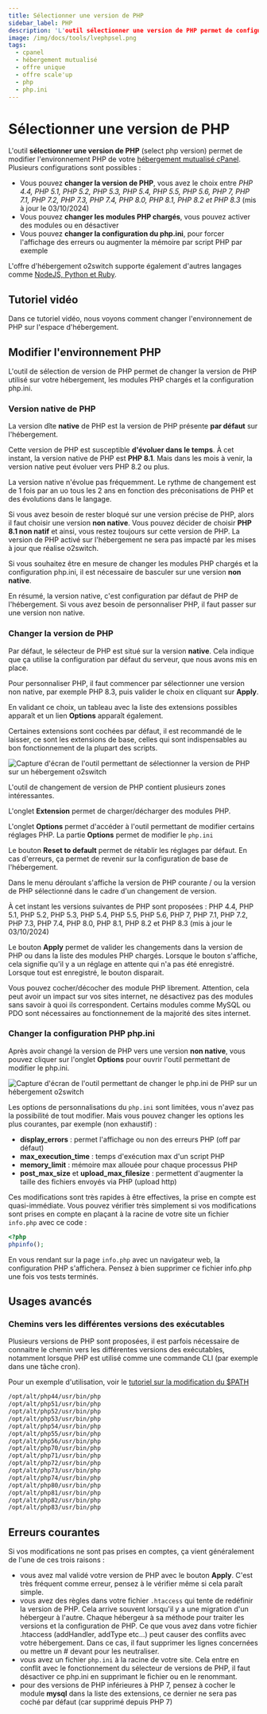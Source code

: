 ```yaml
---
title: Sélectionner une version de PHP
sidebar_label: PHP
description: 'L'outil sélectionner une version de PHP permet de configurer votre environnement PHP : choix de la version, des modules chargés, php.ini'
image: /img/docs/tools/lvephpsel.png
tags:
  - cpanel
  - hébergement mutualisé
  - offre unique
  - offre scale'up
  - php
  - php.ini
---
```


# Sélectionner une version de PHP

L'outil **sélectionner une version de PHP** (select php version) permet de modifier l'environnement PHP de votre
[hébergement mutualisé cPanel](https://www.o2switch.fr/hebergement-illimite/). Plusieurs configurations sont possibles :
  * Vous pouvez **changer la version de PHP**, vous avez le choix entre *PHP 4.4, PHP 5.1, PHP 5.2, PHP 5.3, PHP 5.4,
PHP 5.5, PHP 5.6, PHP 7, PHP 7.1, PHP 7.2, PHP 7.3, PHP 7.4, PHP 8.0, PHP 8.1, PHP 8.2 et PHP 8.3*
(mis à jour le 03/10/2024)
  * Vous pouvez **changer les modules PHP chargés**, vous pouvez activer des modules ou en désactiver
  * Vous pouvez **changer la configuration du php.ini**, pour forcer l'affichage des erreurs ou augmenter la mémoire par
script PHP par exemple

L'offre d'hébergement o2switch supporte également d'autres langages comme [NodeJS, Python et
Ruby](/guides/langages-supportes-php-node-ruby-python).

<PreviewToolCard tool='lvephpsel' />

## Tutoriel vidéo

Dans ce tutoriel vidéo, nous voyons comment changer l'environnement de PHP sur l'espace d'hébergement.

<YoutubeVideo id='Ybbo2AL9xag' title="Comment modifier l'environnement et la version de PHP ?"/>

## Modifier l'environnement PHP

L'outil de sélection de version de PHP permet de changer la version de PHP utilisé sur votre hébergement, les modules
PHP chargés et la configuration php.ini.

### Version native de PHP

La version dîte **native** de PHP est la version de PHP présente **par défaut** sur l'hébergement.

Cette version de PHP est susceptible **d'évoluer dans le temps**. À cet instant, la version native de PHP est **PHP 8.1**.
Mais dans les mois à venir, la version native peut évoluer vers PHP 8.2 ou plus.

La version native n'évolue pas fréquemment. Le rythme de changement est de 1 fois par an uo tous les 2 ans en fonction
des préconisations de PHP et des évolutions dans le langage.

Si vous avez besoin de rester bloqué sur une version précise de PHP, alors il faut choisir une version **non native**.
Vous pouvez décider de choisir **PHP 8.1 non natif** et ainsi, vous restez toujours sur cette version de PHP. La version
de PHP activé sur l'hébergement ne sera pas impacté par les mises à jour que réalise o2switch.

Si vous souhaitez être en mesure de changer les modules PHP chargés et la configuration php.ini, il est nécessaire de
basculer sur une version **non native**.

En résumé, la version native, c'est configuration par défaut de PHP de l'hébergement. Si vous avez besoin de
personnaliser PHP, il faut passer sur une version non native.

### Changer la version de PHP

Par défaut, le sélecteur de PHP est situé sur la version **native**. Cela indique que ça utilise la configuration par
défaut du serveur, que nous avons mis en place.

Pour personnaliser PHP, il faut commencer par sélectionner une version non native, par exemple PHP 8.3, puis valider
le choix en cliquant sur **Apply**.

En validant ce choix, un tableau avec la liste des extensions possibles apparaît et un lien **Options** apparaît
également.

Certaines extensions sont cochées par défaut, il est recommandé de le laisser, ce sont les extensions de base, celles
qui sont indispensables au bon fonctionnement de la plupart des scripts.

<Image
    src="/img/docs/cpanel/logiciels/php-selecteur-version.png"
    alt="Capture d'écran de l'outil permettant de sélectionner la version de PHP sur un hébergement o2switch"
    caption="Après avoir sélectionné une version non native de PHP, nous pouvons personnaliser l'environnement PHP"
    title="Capture d'écran de l'outil de sélection de version de PHP" />

L'outil de changement de version de PHP contient plusieurs zones intéressantes.

<Badge text="A" type="danger" /> L'onglet **Extension** permet de charger/décharger des modules PHP.

<Badge text="B" type="danger" />  L'onglet **Options** permet d'accéder à l'outil permettant de modifier certains
réglages PHP. La partie **Options** permet de modifier le `php.ini`

<Badge text="C" type="danger" />  Le bouton **Reset to default** permet de rétablir les réglages par défaut. En cas
d'erreurs, ça permet de revenir sur la configuration de base de l'hébergement.

<Badge text="D" type="danger" /> Dans le menu déroulant s'affiche la version de PHP courante / ou la version de PHP
sélectionné dans le cadre d'un changement de version.

À cet instant les versions suivantes de PHP sont proposées : PHP 4.4, PHP 5.1, PHP 5.2, PHP 5.3, PHP 5.4, PHP 5.5,
PHP 5.6, PHP 7, PHP 7.1, PHP 7.2, PHP 7.3, PHP 7.4, PHP 8.0, PHP 8.1, PHP 8.2 et PHP 8.3 (mis à jour le 03/10/2024)

<Badge text="E" type="danger" />  Le bouton **Apply** permet de valider les changements dans la version de PHP ou dans
la liste des modules PHP chargés. Lorsque le bouton s'affiche, cela signifie qu'il y a un réglage en attente qui n'a pas
été enregistré. Lorsque tout est enregistré, le bouton disparait.

<Badge text="F" type="danger" />  Vous pouvez cocher/décocher des module PHP librement. Attention, cela peut avoir un
impact sur vos sites internet, ne désactivez pas des modules sans savoir à quoi ils correspondent. Certains modules
comme MySQL ou PDO sont nécessaires au fonctionnement de la majorité des sites internet.

### Changer la configuration PHP php.ini

Après avoir changé la version de PHP vers une version **non native**, vous pouvez cliquer sur l'onglet **Options**
pour ouvrir l'outil permettant de modifier le php.ini.

<Image
    src="/img/docs/cpanel/logiciels/php-changer-phpini.png"
    alt="Capture d'écran de l'outil permettant de changer le php.ini de PHP sur un hébergement o2switch"
    caption="Après avoir sélectionné une version non native de PHP,nous pouvons changer le php.ini"
    title="Capture d'écran de l'outil permettant de changer le php.ini" />

Les options de personnalisations du `php.ini` sont limitées, vous n'avez pas la possibilité de tout modifier. Mais vous
pouvez changer les options les plus courantes, par exemple (non exhaustif) :
  * **display_errors** : permet l'affichage ou non des erreurs PHP (off par défaut)
  * **max_execution_time** : temps d'exécution max d'un script PHP
  * **memory_limit** : mémoire max allouée pour chaque processus PHP
  * **post_max_size** et **upload_max_filesize** : permettent d'augmenter la taille des fichiers envoyés via PHP (upload
    http)

Ces modifications sont très rapides à être effectives, la prise en compte est quasi-immédiate. Vous pouvez vérifier très
simplement si vos modifications sont prises en compte en plaçant à la racine de votre site un fichier `info.php` avec ce
code :

```php title="info.php"
<?php
phpinfo();
```

En vous rendant sur la page `info.php` avec un navigateur web, la configuration PHP s'affichera. Pensez à bien supprimer
ce fichier info.php une fois vos tests terminés.

## Usages avancés

### Chemins vers les différentes versions des exécutables

Plusieurs versions de PHP sont proposées, il est parfois nécessaire de connaitre le chemin vers les différentes
versions des exécutables, notamment lorsque PHP est utilisé comme une commande CLI (par exemple dans une tâche cron).

Pour un exemple d'utilisation, voir le  [tutoriel sur la modification du
$PATH](/guides/langages-supportes-php-node-ruby-python)

```bash title="Chemin vers les exécutables de PHP"
/opt/alt/php44/usr/bin/php
/opt/alt/php51/usr/bin/php
/opt/alt/php52/usr/bin/php
/opt/alt/php53/usr/bin/php
/opt/alt/php54/usr/bin/php
/opt/alt/php55/usr/bin/php
/opt/alt/php56/usr/bin/php
/opt/alt/php70/usr/bin/php
/opt/alt/php71/usr/bin/php
/opt/alt/php72/usr/bin/php
/opt/alt/php73/usr/bin/php
/opt/alt/php74/usr/bin/php
/opt/alt/php80/usr/bin/php
/opt/alt/php81/usr/bin/php
/opt/alt/php82/usr/bin/php
/opt/alt/php83/usr/bin/php
```

## Erreurs courantes

Si vos modifications ne sont pas prises en comptes, ça vient généralement de l'une de ces trois raisons :
  * vous avez mal validé votre version de PHP avec le bouton **Apply**. C'est très fréquent comme erreur, pensez à le
    vérifier même si cela paraît simple.
  * vous avez des règles dans votre fichier `.htaccess` qui tente de redéfinir la version de PHP. Cela arrive souvent
lorsqu'il y a une migration d'un hébergeur à l'autre. Chaque hébergeur à sa méthode pour traiter les versions et la
configuration de PHP. Ce que vous avez dans votre fichier .htaccess (addHandler, addType etc...) peut causer des
conflits avec votre hébergement. Dans ce cas, il faut supprimer les lignes concernées ou mettre un # devant pour les
neutraliser.
  * vous avez un fichier `php.ini` à la racine de votre site. Cela entre en conflit avec le fonctionnement du sélecteur
    de versions de PHP, il faut désactiver ce php.ini en supprimant le fichier ou en le renommant.
  * pour des versions de PHP inférieures à PHP 7, pensez à cocher le module **mysql** dans la liste des extensions, ce
    dernier ne sera pas coché par défaut (car supprimé depuis PHP 7)


